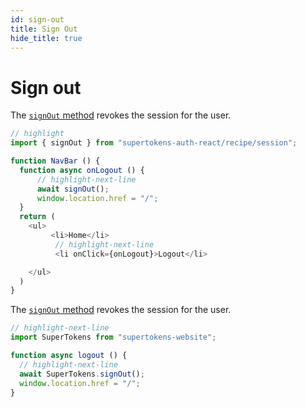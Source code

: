 ```yaml
---
id: sign-out
title: Sign Out
hide_title: true
---
```



# Sign out

<FrontendSDKTabs>
<TabItem value="reactjs">

The [`signOut` method](/docs/auth-react/session/sign-out) revokes the session for the user.

```js
// highlight
import { signOut } from "supertokens-auth-react/recipe/session";

function NavBar () {
  function async onLogout () {
      // highlight-next-line
      await signOut();
      window.location.href = "/";
  }
  return (
    <ul>
         <li>Home</li>
          // highlight-next-line
          <li onClick={onLogout}>Logout</li>

    </ul>
  )
}
```
</TabItem>

<TabItem value="vanillajs">

The [`signOut` method](/docs/website/usage/sign-out) revokes the session for the user.

```js
// highlight-next-line
import SuperTokens from "supertokens-website";

function async logout () {
  // highlight-next-line
  await SuperTokens.signOut(); 
  window.location.href = "/";
}
```

</TabItem>
</FrontendSDKTabs>
